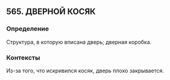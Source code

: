 ## 565. ДВЕРНОЙ КОСЯК
### Определение
Структура, в которую вписана дверь; дверная коробка.

### Контексты
Из-за того, что искривился косяк, дверь плохо закрывается.

